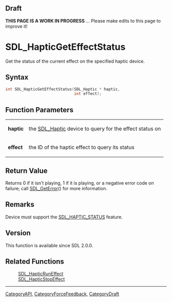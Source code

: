 
== Draft ==


'''THIS PAGE IS A WORK IN PROGRESS''' ... Please make edits to this page to improve it!


= SDL_HapticGetEffectStatus =

Get the status of the current effect on the specified haptic device.

== Syntax ==

<syntaxhighlight lang='c'>
int SDL_HapticGetEffectStatus(SDL_Haptic * haptic,
                              int effect);
</syntaxhighlight>

== Function Parameters ==

{|
|'''haptic'''
|the [[SDL_Haptic]] device to query for the effect status on
|-
|'''effect'''
|the ID of the haptic effect to query its status
|}

== Return Value ==

Returns 0 if it isn't playing, 1 if it is playing, or a negative error code
on failure; call [[SDL_GetError]]() for more information.



== Remarks ==

Device must support the [[SDL_HAPTIC_STATUS]] feature.

== Version ==

This function is available since SDL 2.0.0.



== Related Functions ==

:[[SDL_HapticRunEffect]]
:[[SDL_HapticStopEffect]]

----
[[CategoryAPI]], [[CategoryForceFeedback]], [[CategoryDraft]]


